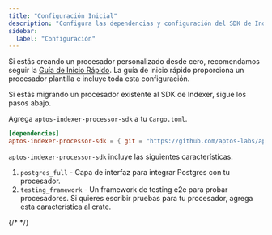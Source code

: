 ```yaml
---
title: "Configuración Inicial"
description: "Configura las dependencias y configuración del SDK de Indexer de Aptos para desarrollo de procesadores personalizados con configuración de Cargo.toml"
sidebar:
  label: "Configuración"
---
```


Si estás creando un procesador personalizado desde cero, recomendamos seguir la [Guía de Inicio Rápido](/build/indexer/indexer-sdk/quickstart).
La guía de inicio rápido proporciona un procesador plantilla e incluye toda esta configuración.

Si estás migrando un procesador existente al SDK de Indexer, sigue los pasos abajo.

Agrega `aptos-indexer-processor-sdk` a tu `Cargo.toml`.

```toml
[dependencies]
aptos-indexer-processor-sdk = { git = "https://github.com/aptos-labs/aptos-indexer-processor-sdk.git", rev = "aptos-indexer-processor-sdk-v1.0.0" }
```

`aptos-indexer-processor-sdk` incluye las siguientes características:

1. `postgres_full` - Capa de interfaz para integrar Postgres con tu procesador.
2. `testing_framework` - Un framework de testing e2e para probar procesadores. Si quieres escribir pruebas para tu procesador, agrega esta característica al crate.

{/* <!-- Add list of SDK releases once we have that --> */}
